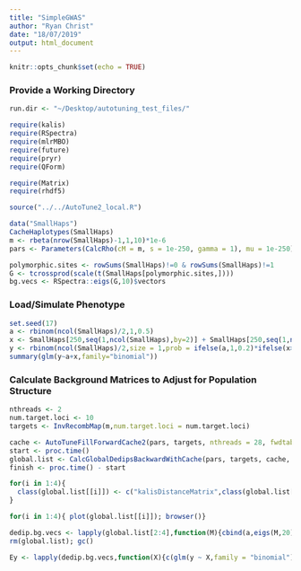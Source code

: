 ```yaml
---
title: "SimpleGWAS"
author: "Ryan Christ"
date: "18/07/2019"
output: html_document
---
```


```r
knitr::opts_chunk$set(echo = TRUE)
```


### Provide a Working Directory
```r
run.dir <- "~/Desktop/autotuning_test_files/"
```


```r
require(kalis)
require(RSpectra)
require(mlrMBO)
require(future)
require(pryr)
require(QForm)

require(Matrix)
require(rhdf5)

source("../../AutoTune2_local.R")

data("SmallHaps")
CacheHaplotypes(SmallHaps)
m <- rbeta(nrow(SmallHaps)-1,1,10)*1e-6
pars <- Parameters(CalcRho(cM = m, s = 1e-250, gamma = 1), mu = 1e-250)

polymorphic.sites <- rowSums(SmallHaps)!=0 & rowSums(SmallHaps)!=1
G <- tcrossprod(scale(t(SmallHaps[polymorphic.sites,])))
bg.vecs <- RSpectra::eigs(G,10)$vectors
```


### Load/Simulate Phenotype
```r
set.seed(17)
a <- rbinom(ncol(SmallHaps)/2,1,0.5)
x <- SmallHaps[250,seq(1,ncol(SmallHaps),by=2)] + SmallHaps[250,seq(1,ncol(SmallHaps),by=2)+1]
y <- rbinom(ncol(SmallHaps)/2,size = 1,prob = ifelse(a,1,0.2)*ifelse(x>0,0.8,0.3))
summary(glm(y~a+x,family="binomial"))
```


### Calculate Background Matrices to Adjust for Population Structure

```r

nthreads <- 2
num.target.loci <- 10
targets <- InvRecombMap(m,num.target.loci = num.target.loci)

cache <- AutoTuneFillForwardCache2(pars, targets, nthreads = 28, fwdtable.dir = run.dir, include.target.snp = F)
start <- proc.time()
global.list <- CalcGlobalDedipsBackwardWithCache(pars, targets, cache, nthreads = 28)
finish <- proc.time() - start

for(i in 1:4){
  class(global.list[[i]]) <- c("kalisDistanceMatrix",class(global.list[[i]]))
}

for(i in 1:4){ plot(global.list[[i]]); browser()}

dedip.bg.vecs <- lapply(global.list[2:4],function(M){cbind(a,eigs(M,20)$vectors)})
rm(global.list); gc()

Ey <- lapply(dedip.bg.vecs,function(X){c(glm(y ~ X,family = "binomial")$fitted.values)})
```



```r

```




